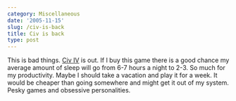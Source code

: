 ```yaml
---
category: Miscellaneous
date: '2005-11-15'
slug: /civ-is-back
title: Civ is back
type: post
---
```



This is bad things. [Civ IV](http://www.2kgames.com/civ4/home.htm)
is out. If I buy this game there is a good chance my average amount
of sleep will go from 6-7 hours a night to 2-3. So much for my
productivity. Maybe I should take a vacation and play it for a
week. It would be cheaper than going somewhere and might get it out
of my system. Pesky games and obsessive personalities.